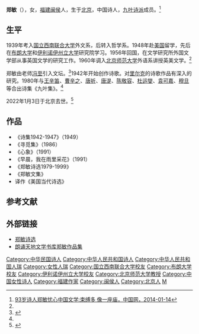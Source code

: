 '''郑敏'''（{{bd|1920年|7月18日|2022年|1月3日|catIdx=Zheng}}），女，[[福建|福建]][[闽侯|闽侯]]人，生于[[北京|北京]]，中国诗人，[[九叶诗派|九叶诗派]]成员。<ref name=zgw>[http://cul.china.com.cn/2014-01/14/content_6609961.htm 93岁诗人郑敏忧心中国文学:束缚多 像一座庙，中国网，2014-01-14]{{Dead link|date=2020年1月 |bot=InternetArchiveBot |fix-attempted=yes }}</ref>

==生平==
1939年考入[[国立西南联合大学|国立西南联合大学]]外文系，后转入哲学系。1948年赴[[美国|美国]]留学，先后在[[布朗大学|布朗大学]]和[[伊利诺伊州立大学|伊利诺伊州立大学]]研究院学习。1956年回国，在文学研究所外国文学部从事英国文学的研究工作。1960年调入[[北京师范大学|北京师范大学]]外语系讲授英美文学。<ref name=zgw/>

郑敏由老师[[冯至|冯至]]引入文坛。<ref>{{Cite web |url=http://culture.ifeng.com/a/20150423/43615832_0.shtml |title=95岁“九叶派”老诗人开口唱美声，凤凰网，2015-04-23 |accessdate=2015-04-23 |archive-date=2016-03-04 |archive-url=https://web.archive.org/web/20160304201123/http://culture.ifeng.com/a/20150423/43615832_0.shtml |dead-url=no }}</ref>1942年开始创作诗歌。对[[里尔克|里尔克]]的诗歌作品有深入的研究。1980年与[[王辛笛|王辛笛]]、[[曹辛之|曹辛之]]、[[唐祈|唐祈]]、[[唐湜|唐湜]]、[[陈敬容|陈敬容]]、[[杜运燮|杜运燮]]、[[袁可嘉|袁可嘉]]、[[穆旦|穆旦]]等合出诗集《九叶集》。<ref name=zgw/>

2022年1月3日于北京去世。<ref>{{Cite news|last=橙柿互动客户端|title=九叶诗派中的最后一位诗人郑敏今天去世，享年102岁|work=澎湃新闻|accessdate=2022-01-03|date=2022-01-03|url=https://www.thepaper.cn/newsDetail_forward_16128169}}</ref>

==作品==
*《诗集1942-1947》（1949）
*《寻觅集》（1986）
*《心象》（1991）
*《早晨，我在雨里采花》（1991）
*《郑敏诗选1979-1999》
*《郑敏文集》
*译作《美国当代诗选》

==参考文献==
{{wikisource}}
{{reflist}}

==外部链接==
*[https://web.archive.org/web/20060917092258/http://www.tianyabook.com/shici/zhengmin/index.html 郑敏诗选]
*[https://web.archive.org/web/20061118082128/http://www.langsong.net/lstd/wxshk/htm/xiandai/xiandai/xd/zhengmin/index.html 朗诵天地文学书库郑敏作品集]

{{中国近现代文学}}{{Authority control}}
{{DEFAULTSORT:Zheng郑}}
[[Category:中华民国诗人|Category:中华民国诗人]]
[[Category:中华人民共和国诗人|Category:中华人民共和国诗人]]
[[Category:中华人民共和国人瑞|Category:中华人民共和国人瑞]]
[[Category:女性人瑞|Category:女性人瑞]]
[[Category:国立西南联合大学校友|Category:国立西南联合大学校友]]
[[Category:布朗大学校友|Category:布朗大学校友]]
[[Category:伊利诺伊州立大学校友|Category:伊利诺伊州立大学校友]]
[[Category:北京师范大学教授|Category:北京师范大学教授]]
[[Category:中国女性诗人|Category:中国女性诗人]]
[[Category:福建作家|Category:福建作家]]
[[Category:闽侯人|Category:闽侯人]]
[[Category:北京人|Category:北京人]]
[[Category:郑姓|M]]